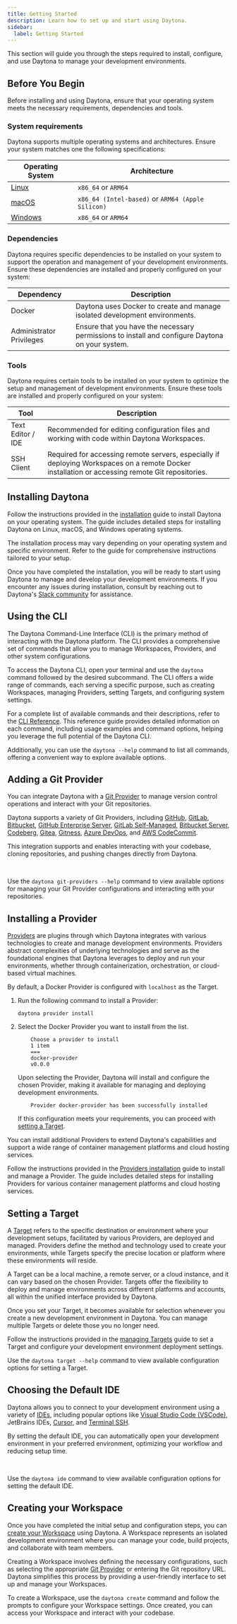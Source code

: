 ```yaml
---
title: Getting Started
description: Learn how to set up and start using Daytona.
sidebar:
  label: Getting Started
---
```



This section will guide you through the steps required to install, configure, and use Daytona to manage your development environments.

## Before You Begin

Before installing and using Daytona, ensure that your operating system meets the necessary requirements, dependencies and tools.

### System requirements

Daytona supports multiple operating systems and architectures. Ensure your system matches one the following specifications:

| **Operating System**                         | **Architecture**                                   |
|-----------------------------------------------| --------------------------------------------------|
| [Linux](installation/installation#linux)      | `x86_64` or `ARM64`                               |
| [macOS](/installation/installation#macos)     | `x86_64 (Intel-based)` or `ARM64 (Apple Silicon)` |
| [Windows](/installation/installation#windows) | `x86_64` or `ARM64`                               |

### Dependencies

Daytona requires specific dependencies to be installed on your system to support the operation and management of your development environments. Ensure these dependencies are installed and properly configured on your system:

| **Dependency**            | **Description**                                                                                 |
|---------------------------|-------------------------------------------------------------------------------------------------|
| Docker                    | Daytona uses Docker to create and manage isolated development environments.                     |
| Administrator Privileges  | Ensure that you have the necessary permissions to install and configure Daytona on your system. |

### Tools

Daytona requires certain tools to be installed on your system to optimize the setup and management of development environments. Ensure these tools are installed and properly configured on your system:

| **Tool**                          | **Description**                                                                                                                                 |
|-----------------------------------|-------------------------------------------------------------------------------------------------------------------------------------------------|
| Text Editor / IDE                 | Recommended for editing configuration files and working with code within Daytona Workspaces.                                                    |
| SSH Client                        | Required for accessing remote servers, especially if deploying Workspaces on a remote Docker installation or accessing remote Git repositories. |

## Installing Daytona

Follow the instructions provided in the [installation](/installation/installation) guide to install Daytona on your operating system. The guide includes detailed steps for installing Daytona on Linux, macOS, and Windows operating systems.

The installation process may vary depending on your operating system and specific environment. Refer to the guide for comprehensive instructions tailored to your setup.

<DocumentList>
<DocumentListItem
    title="Linux Installation"
    href="/installation/installation#linux"
  />
  <DocumentListItem
    title="macOS Installation"
    href="/installation/installation#macos"
  />
  <DocumentListItem
    title="Windows Installation"
    href="/installation/installation#windows"
  />
</DocumentList>

Once you have completed the installation, you will be ready to start using Daytona to manage and develop your development environments. If you encounter any issues during installation, consult by reaching out to Daytona's [Slack community](https://go.daytona.io/slack) for assistance.

## Using the CLI

The Daytona Command-Line Interface (CLI) is the primary method of interacting with the Daytona platform. The CLI provides a comprehensive set of commands that allow you to manage Workspaces, Providers, and other system configurations.

To access the Daytona CLI, open your terminal and use the `daytona` command followed by the desired subcommand. The CLI offers a wide range of commands, each serving a specific purpose, such as creating Workspaces, managing Providers, setting Targets, and configuring system settings.

For a complete list of available commands and their descriptions, refer to the [CLI Reference](/reference/cli). This reference guide provides detailed information on each command, including usage examples and command options, helping you leverage the full potential of the Daytona CLI.

Additionally, you can use the `daytona --help` command to list all commands, offering a convenient way to explore available options.

<DocumentList>
<DocumentListItem
    title="CLI Reference"
    subtitle="Learn how to use the Daytona Command-Line Interface (CLI) to manage your development environments."
    href="/reference/cli"
    expanded
  />
</DocumentList>

## Adding a Git Provider

You can integrate Daytona with a [Git Provider](/configuration/git-providers) to manage version control operations and interact with your Git repositories.

Daytona supports a variety of Git Providers, including [GitHub](/configuration/git-providers#github), [GitLab](/configuration/git-providers#gitlab), [Bitbucket](/configuration/git-providers#bitbucket), [GitHub Enterprise Server](/configuration/git-providers#github-enterprise-server), [GitLab Self-Managed](/configuration/git-providers#gitlab-self-managed), [Bitbucket Server](/configuration/git-providers#bitbucket-server), [Codeberg](/configuration/git-providers#codeberg), [Gitea](/configuration/git-providers#gitea), [Gitness](/configuration/git-providers#gitness), [Azure DevOps](/configuration/git-providers#azure-devops), and [AWS CodeCommit](/configuration/git-providers#aws-codecommit).

This integration supports and enables interacting with your codebase, cloning repositories, and pushing changes directly from Daytona.

<br />

<CardGrid gridNumber={3} mobileGridNumber={1} colsMinWidth='150px' colsMinWidthMobile='100px'>
    <TitleCard icon={githubLogo} title="GitHub" link="/configuration/git-providers#github" imageAlt="'GitHub logo"/>
    <TitleCard icon={gitlabLogo} title="GitLab" link="/configuration/git-providers#gitlab" imageAlt="GitLab logo"/>
    <TitleCard icon={bitbucketLogo} title="Bitbucket" link="/configuration/git-providers#bitbucket" imageAlt="BitBucket logo"/>
</CardGrid>

Use the `daytona git-providers --help` command to view available options for managing your Git Provider configurations and interacting with your repositories.

<DocumentList>
<DocumentListItem
    title="Add a Git Provider"
    subtitle="Learn how to add a Git Provider to Daytona and start managing your repositories effectively."
    href="/configuration/git-providers#add-a-git-provider"
    expanded
  />
</DocumentList>

## Installing a Provider

[Providers](/configuration/providers) are plugins through which Daytona integrates with various technologies to create and manage development environments. Providers abstract complexities of underlying technologies and serve as the foundational engines that Daytona leverages to deploy and run your environments, whether through containerization, orchestration, or cloud-based virtual machines.

By default, a Docker Provider is configured with `localhost` as the Target.

1. Run the following command to install a Provider:

    ```shell
    daytona provider install
    ```

2. Select the Docker Provider you want to install from the list.

    ```text
        Choose a provider to install
        1 item
        ===
        docker-provider
        v0.0.0
    ```

    Upon selecting the Provider, Daytona will install and configure the chosen Provider, making it available for managing and deploying development environments.

    ```text
        Provider docker-provider has been successfully installed
    ```

    If this configuration meets your requirements, you can proceed with [setting a Target](#setting-a-target).

You can install additional Providers to extend Daytona's capabilities and support a wide range of container management platforms and cloud hosting services.

Follow the instructions provided in the [Providers installation](/configuration/providers) guide to install and manage a Provider. The guide includes detailed steps for installing Providers for various container management platforms and cloud hosting services.

<DocumentList>
<DocumentListItem
    title="Install a Provider"
    subtitle="Learn how to install a Provider and interface with the Daytona Server."
    href="/configuration/providers"
    expanded
  />
</DocumentList>

## Setting a Target

A [Target](/configuration/targets) refers to the specific destination or environment where your development setups, facilitated by various Providers, are deployed and managed. Providers define the method and technology used to create your environments, while Targets specify the precise location or platform where these environments will reside.

A Target can be a local machine, a remote server, or a cloud instance, and it can vary based on the chosen Provider. Targets offer the flexibility to deploy and manage environments across different platforms and accounts, all within the unified interface provided by Daytona.

Once you set your Target, it becomes available for selection whenever you create a new development environment in Daytona. You can manage multiple Targets or delete those you no longer need.

Follow the instructions provided in the [managing Targets](/configuration/targets) guide to set a Target and configure your development environment deployment settings.

Use the `daytona target --help` command to view available configuration options for setting a Target.

<DocumentList>
<DocumentListItem
    title="Set a Target"
    subtitle="Learn how to set a Target to define how Daytona manages your development environment."
    href="/configuration/targets"
    expanded
  />
</DocumentList>

## Choosing the Default IDE

Daytona allows you to connect to your development environment using a variety of [IDEs](/usage/ide), including popular options like [Visual Studio Code (VSCode)](/usage/ide#vs-code), JetBrains IDEs, [Cursor](/usage/ide#cursor), and [Terminal SSH](/usage/ide#terminal-ssh).

By setting the default IDE, you can automatically open your development environment in your preferred environment, optimizing your workflow and reducing setup time.

<br />

<CardGrid gridNumber={9} mobileGridNumber={2} colsMinWidth='16px' colsMinWidthMobile='98px'>
  <ImageCard icon={VSlogo} link="/usage/ide#vs-code" imageAlt="Visual Studio logo" />
  <ImageCard imageDark={PClogo} link="/usage/ide#jetbrains-pycharm-professional" imageAlt="PyCharm logo" />
  <ImageCard imageDark={IJlogo} link="/usage/ide#jetbrains-intellij-idea-ultimate" imageAlt="IntelliJ logo" />
  <ImageCard imageDark={WSlogo} link="/usage/ide#jetbrains-webstorm" imageAlt="WebStorm logo" />
  <ImageCard imageDark={GOlogo} link="/usage/ide#jetbrains-goland" imageAlt="GoLand logo" />
  <ImageCard imageDark={CLlogo} link="/usage/ide#jetbrains-clion" imageAlt="CLion logo" />
  <ImageCard imageDark={RDlogo} link="/usage/ide#jetbrains-rider" imageAlt="Rider logo" />
  <ImageCard imageDark={RMlogo} link="/usage/ide#jetbrains-rubymine" imageAlt="RubyMine logo"/>
  <ImageCard imageDark={TerminalSSHlogo} link="/usage/ide#terminal-ssh" imageAlt="Terminal SSH logo"/>
</CardGrid>

Use the `daytona ide` command to view available configuration options for setting the default IDE.

<DocumentList>
<DocumentListItem
    title="Set Default IDE"
    subtitle="Learn how to set your default IDE to automatically open your development environment."
    href="/usage/ide#set-the-default-ide"
    expanded
  />
</DocumentList>

## Creating your Workspace

Once you have completed the initial setup and configuration steps, you can [create your Workspace](/usage/workspaces#create-a-workspace) using Daytona. A Workspace represents an isolated development environment where you can manage your code, build projects, and collaborate with team members.

Creating a Workspace involves defining the necessary configurations, such as selecting the appropriate [Git Provider](/configuration/git-providers) or entering the Git repository URL. Daytona simplifies this process by providing a user-friendly interface to set up and manage your Workspaces.

To create a Workspace, use the `daytona create` command and follow the prompts to configure your Workspace settings. Once created, you can access your Workspace and interact with your codebase.

<DocumentList>
<DocumentListItem
    title="Create a Workspace"
    subtitle="Learn how to create your Workspace using Daytona."
    href="/usage/workspaces#create-a-workspace"
    expanded
  />
</DocumentList>
